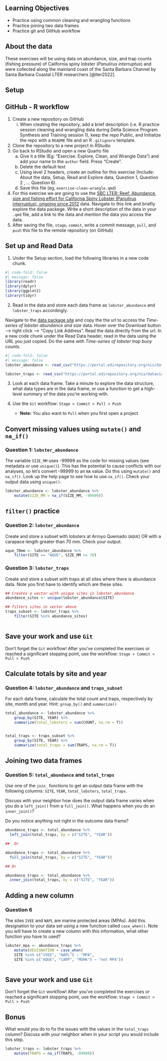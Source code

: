 
## Learning Objectives {.unnumbered}

-   Practice using common cleaning and wrangling functions
-   Practice joining two data frames
-   Practice git and GitHub workflow


## About the data {.unnumbered}

These exercises will be using data on abundance, size, and trap counts (fishing pressure) of California spiny lobster (*Panulirus interruptus*) and were collected along the mainland coast of the Santa Barbara Channel by Santa Barbara Coastal LTER researchers [@lter2022].

## Setup

::: callout-tip
## GitHub - R workflow

1.  Create a new repository on GitHub
    i.  When creating the repository, add a brief description (i.e. R practice session cleaning and wrangling data during Delta Science Program Synthesis and Training session 1), keep the repo Public, and Initialize the repo with a `README` file and an R `.gitignore` template.
2.  Clone the repository to a new project in RStudio
3.  Go back to RStudio and open a new Quarto file
    a. Give it a title (Eg: "Exercise: Explore, Clean, and Wrangle Data") and add your name to the `author` field. Press "Create".
    b. Delete the default text
    c. Using level 2 headers, create an outline for this exercise (Include: About the data, Setup, Read and Explore data, Question 1, Question 2 , ... Question 6).
    d. Save this file (eg. `exercise-clean-wrangle.qmd`)
4.  For this exercise we are going to use the [SBC LTER: Reef: Abundance, size and fishing effort for California Spiny Lobster (Panulirus interruptus), ongoing since 2012](https://portal.edirepository.org/nis/mapbrowse?packageid=knb-lter-sbc.77.8) data. Navigate to this link and briefly explore the data packege. Write a short description of the data in your `.qmd` file, add a link to the data and mention the data you access the data.
5.  After saving the file, `stage`, `commit`, write a commit message, `pull`, and `push` this file to the remote repository (on GitHub)
:::


::: callout-tip
## Set up and Read Data

1. Under the Setup section, load the following libraries in a new code chunk. 

```r
#| code-fold: false
#| message: false
library(readr)
library(dplyr)
library(ggplot2)
library(tidyr)
```

2.  Read in the data and store each data frame as `lobster_abundance` and `lobster_traps` accordingly.

Navigate to the [data package site](https://portal.edirepository.org/nis/mapbrowse?packageid=knb-lter-sbc.77.8) and copy the  the url to access the *Time-series of lobster abundance and size* data. Hover over the Download button --> right click --> "Copy Link Address". Read the data directly from the url. In a new code chunk under the Read Data header, read in the data using the URL you just copied. Do the same with *Time-series of lobster trap buoy counts*.

```r
#| code-fold: false
#| message: false
lobster_abundance <- read_csv("https://portal.edirepository.org/nis/dataviewer?packageid=knb-lter-sbc.77.8&entityid=f32823fba432f58f66c06b589b7efac6")

lobster_traps <- read_csv("https://portal.edirepository.org/nis/dataviewer?packageid=knb-lter-sbc.77.8&entityid=66dd61c75bda17c23a3bce458c56ed84")

```

3.  Look at each data frame. Take a minute to explore the data structure, what data types are in the data frame, or use a function to get a high-level summary of the data you're working with.

4.  Use the `Git` workflow: `Stage > Commit > Pull > Push`

    -   **Note:** You also want to `Pull` when you first open a project
:::


## Convert missing values using `mutate()` and `na_if()`

::: callout-note
### Question 1: `lobster_abundance`

The variable `SIZE_MM` uses -99999 as the code for missing values (see metadata or use `unique()`). This has the potential to cause conflicts with our analyses, so let's convert -99999 to an `NA` value. Do this using `mutate()` and `na_if()`. Look up the help page to see how to use `na_if()`. Check your output data using `unique()`.
:::

```r
lobster_abundance <- lobster_abundance %>% 
    mutate(SIZE_MM = na_if(SIZE_MM, -99999))
```

## `filter()` practice

::: callout-note
### Question 2: `lobster_abundance`

Create and store a subset with lobsters at Arroyo Quemado (`AQUE`) OR with a carapace length greater than 70 mm. Check your output.
:::

```r
aque_70mm <- lobster_abundance %>% 
    filter(SITE == "AQUE", SIZE_MM >= 70)
```

::: callout-note
### Question 3: `lobster_traps`
Create and store a subset with traps at all sites where there is abundance data. Note you first have to identify which are these sites.

:::

```r
## Creates a vector with unique sites in lobster_abundance
abundance_sites <- unique(lobster_abundance$SITE)

## filters sites in vector above
traps_subset <- lobster_traps %>% 
    filter(SITE %in% abundance_sites)
    
```



::: callout-important
## Save your work and use `Git`

Don't forget the `Git` workflow! After you've completed the exercises or reached a significant stopping point, use the workflow: `Stage > Commit > Pull > Push`
:::


## Calculate totals by site and year


::: callout-note
### Question 4: `lobster_abundance` and `traps_subset`
For each data frame, calculate the total count and traps, respectively by site, month and year. Hint: `group_by()` and `summarize()`
:::

```r
total_abundance <- lobster_abundance %>% 
    group_by(SITE, YEAR) %>% 
    summarize(total_lobsters = sum(COUNT, na.rm = T))


total_traps <- traps_subset %>% 
    group_by(SITE, YEAR) %>% 
    summarize(total_traps = sum(TRAPS, na.rm = T))

```



## Joining two data frames

::: callout-note
### Question 5: `total_abundance` and `total_traps`

Use one of the `join_` functions to get an output data frame with the following columns:
`SITE`, `YEAR`, `total_lobsters`, `total_traps`.


Discuss with your neighbor how does the output data frame varies when you do a `left_join()` from a `full_join()`. What happens when you do an `inner_join()`?


Do you notice anything not right in the outcome data frame?

:::

```r
abundance_traps <- total_abundance %>% 
  left_join(total_traps, by = c("SITE", "YEAR"))

##  Or

abundance_traps <- total_abundance %>% 
  full_join(total_traps, by = c("SITE", "YEAR"))

## Or

abundance_traps <- total_abundance %>% 
  inner_join(total_traps, by = c("SITE", "YEAR"))

```

## Adding a new column

::: callout-note
### Question 6

The sites `IVEE` and `NAPL` are marine protected areas (MPAs). Add this designation to your data set using a new function called `case_when()`. Note you will have to create a new column with this information, what other function you have to used?
:::

```r
lobster_mpa <- abundance_traps %>% 
    mutate(DESIGNATION = case_when(
    SITE %in% c("IVEE", "NAPL") ~ "MPA",
    SITE %in% c("AQUE", "CARP", "MOHK") ~ "not MPA"))
    
```


::: callout-important
## Save your work and use `Git`

Don't forget the `Git` workflow! After you've completed the exercises or reached a significant stopping point, use the workflow: `Stage > Commit > Pull > Push`
:::


## Bonus

::: callout-note
What would you do to fix the issues with the values in the `total_traps` column? Discuss with your neighbor when in your script you would include this step.
:::

```r
lobster_traps <- lobster_traps %>% 
    mutate(TRAPS = na_if(TRAPS, -99999))
```



